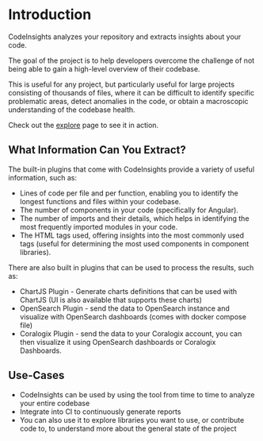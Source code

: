 # Introduction

CodeInsights analyzes your repository and extracts insights about your code.

The goal of the project is to help developers overcome the challenge of not being able to gain a high-level overview of their codebase.

This is useful for any project, but particularly useful for large projects consisting of thousands of files, where it can be difficult to identify specific problematic areas, detect anomalies in the code, or obtain a macroscopic understanding of the codebase health.

Check out the [explore](/explore) page to see it in action.

## What Information Can You Extract?
The built-in plugins that come with CodeInsights provide a variety of useful information, such as:

* Lines of code per file and per function, enabling you to identify the longest functions and files within your codebase.
* The number of components in your code (specifically for Angular).
* The number of imports and their details, which helps in identifying the most frequently imported modules in your code.
* The HTML tags used, offering insights into the most commonly used tags (useful for determining the most used components in component libraries).

There are also built in plugins that can be used to process the results, such as:
* ChartJS Plugin - Generate charts definitions that can be used with ChartJS (UI is also available that supports these charts)
* OpenSearch Plugin - send the data to OpenSearch instance and visualize with OpenSearch dashboards (comes with docker compose file)
* Coralogix Plugin - send the data to your Coralogix account, you can then visualize it using OpenSearch dashboards or Coralogix Dashboards.

## Use-Cases

* CodeInsights can be used by using the tool from time to time to analyze your entire codebase
* Integrate into CI to continuously generate reports
* You can also use it to explore libraries you want to use, or contribute code to, to understand more about the general state of the project
